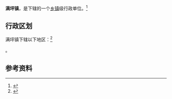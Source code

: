 {{中国乡级行政区|63/21/22/105/000}}

'''满坪镇'''，是{{PRC admin/fullname|63/21/22/105/000|3}}下辖的一个[[乡镇|乡镇]]级行政单位。<ref>{{PRC admin/ref sgc|{{PRC admin/parent|63/21/22/105/000}}}}</ref>

== 行政区划 ==

满坪镇下辖以下地区：<ref>{{PRC admin/ref sgc|63/21/22/105/000}}</ref>

{{PRC admin/children|63/21/22/105/000}}。

== 参考资料 ==

{{reflist}}

{{行政区划小作品}}
{{PRC admin/navcat|63/21/22/105/000}}